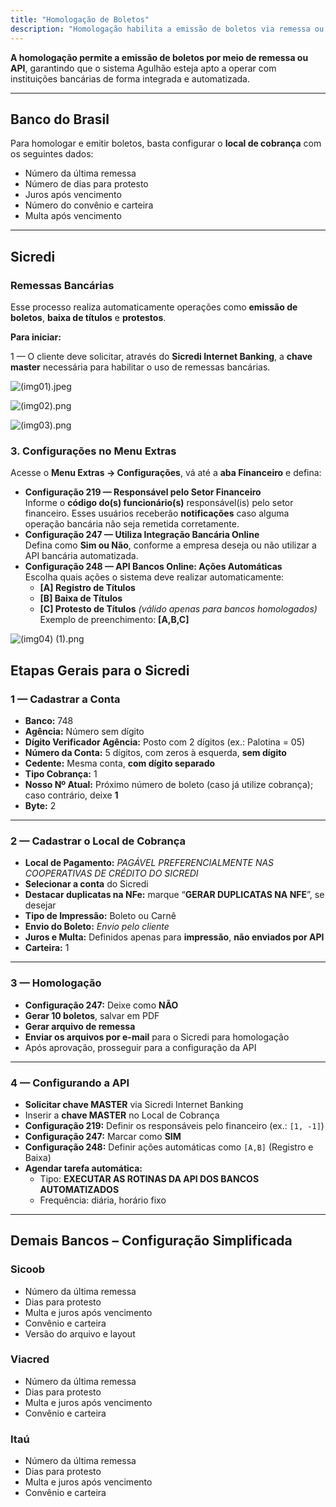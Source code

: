 ```yaml
---
title: "Homologação de Boletos"
description: "Homologação habilita a emissão de boletos via remessa ou API com Banco do Brasil e Sicredi."
---
```


**A homologação permite a emissão de boletos por meio de remessa ou API**, garantindo que o sistema Agulhão esteja apto a operar com instituições bancárias de forma integrada e automatizada.

---

## **Banco do Brasil**

Para homologar e emitir boletos, basta configurar o **local de cobrança** com os seguintes dados:

- Número da última remessa
- Número de dias para protesto
- Juros após vencimento
- Número do convênio e carteira
- Multa após vencimento

---

## **Sicredi**

### **Remessas Bancárias**

Esse processo realiza automaticamente operações como **emissão de boletos**, **baixa de títulos** e **protestos**.

**Para iniciar:**

1 — O cliente deve solicitar, através do **Sicredi Internet Banking**, a **chave master** necessária para habilitar o uso de remessas bancárias.

![(img01).jpeg](/images/\(img01\).jpeg)

![(img02).png](/images/\(img02\).png)

![(img03).png](/images/\(img03\).png)

### **3. Configurações no Menu Extras**

Acesse o **Menu Extras → Configurações**, vá até a **aba Financeiro** e defina:

- **Configuração 219 — Responsável pelo Setor Financeiro**\
  Informe o **código do(s) funcionário(s)** responsável(is) pelo setor financeiro. Esses usuários receberão **notificações** caso alguma operação bancária não seja remetida corretamente.
- **Configuração 247 — Utiliza Integração Bancária Online**\
  Defina como **Sim ou Não**, conforme a empresa deseja ou não utilizar a API bancária automatizada.
- **Configuração 248 — API Bancos Online: Ações Automáticas**\
  Escolha quais ações o sistema deve realizar automaticamente:
  - **[A] Registro de Títulos**
  - **[B] Baixa de Títulos**
  - **[C] Protesto de Títulos** _(válido apenas para bancos homologados)_\
    Exemplo de preenchimento: **[A,B,C]**

![(img04) (1).png](/images/\(img04\)\(1\).png)

## **Etapas Gerais para o Sicredi**

### **1 — Cadastrar a Conta**

- **Banco:** 748
- **Agência:** Número sem dígito
- **Dígito Verificador Agência:** Posto com 2 dígitos (ex.: Palotina = 05)
- **Número da Conta:** 5 dígitos, com zeros à esquerda, **sem dígito**
- **Cedente:** Mesma conta, **com dígito separado**
- **Tipo Cobrança:** 1
- **Nosso Nº Atual:** Próximo número de boleto (caso já utilize cobrança); caso contrário, deixe **1**
- **Byte:** 2

---

### **2 — Cadastrar o Local de Cobrança**

- **Local de Pagamento:** _PAGÁVEL PREFERENCIALMENTE NAS COOPERATIVAS DE CRÉDITO DO SICREDI_
- **Selecionar a conta** do Sicredi
- **Destacar duplicatas na NFe:** marque “**GERAR DUPLICATAS NA NFE**”, se desejar
- **Tipo de Impressão:** Boleto ou Carnê
- **Envio do Boleto:** _Envio pelo cliente_
- **Juros e Multa:** Definidos apenas para **impressão**, **não enviados por API**
- **Carteira:** 1

---

### **3 — Homologação**

- **Configuração 247:** Deixe como **NÃO**
- **Gerar 10 boletos**, salvar em PDF
- **Gerar arquivo de remessa**
- **Enviar os arquivos por e-mail** para o Sicredi para homologação
- Após aprovação, prosseguir para a configuração da API

---

### **4 — Configurando a API**

- **Solicitar chave MASTER** via Sicredi Internet Banking
- Inserir a **chave MASTER** no Local de Cobrança
- **Configuração 219:** Definir os responsáveis pelo financeiro (ex.: `[1, -1]`)
- **Configuração 247:** Marcar como **SIM**
- **Configuração 248:** Definir ações automáticas como `[A,B]` (Registro e Baixa)
- **Agendar tarefa automática:**
  - Tipo: **EXECUTAR AS ROTINAS DA API DOS BANCOS AUTOMATIZADOS**
  - Frequência: diária, horário fixo

---

## **Demais Bancos – Configuração Simplificada**

### **Sicoob**

- Número da última remessa
- Dias para protesto
- Multa e juros após vencimento
- Convênio e carteira
- Versão do arquivo e layout

### **Viacred**

- Número da última remessa
- Dias para protesto
- Multa e juros após vencimento
- Convênio e carteira

### **Itaú**

- Número da última remessa
- Dias para protesto
- Multa e juros após vencimento
- Convênio e carteira